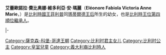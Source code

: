 {{多個問題|
{{expand|time=2015-01-21T04:09:48+00:00}}
{{unreferenced|time=2015-01-21T04:09:48+00:00}}
}}
{{Infobox royalty|royal|consort
| name = 艾蕾歐諾拉
| title = 比利時公主(''HRH'' Princess Eléonore of Belgium)
| image = Eléonore de Belgique.jpg
| spouse = 
| house  = [[萨克森-科堡-哥达王朝|萨克森-科堡-哥达王朝]]
| othertitles  =
| religion  = 羅馬天主教
| father = [[菲利普_(比利时国王)|菲利普 (比利时国王)]]
| mother = [[玛蒂尔德_(比利時王后)|玛蒂尔德 (比利時王后)]]
| full name = 艾蕾歐諾拉·費比奥娜·維多利亞·安·瑪麗<br />Eléonore Fabiola Victoria Anne Marie
| birth_date= {{birth date and age|2008|4|16|}}
| birth_place = {{BEL}}[[布鲁塞尔|布鲁塞尔]][[安德萊赫特|安德萊赫特]]伊拉斯谟医院（详见{{link-fr|伊拉斯谟医院|Hôpital Erasme}}和{{link-nl|伊拉斯谟医院|Erasmusziekenhuis (Anderlecht)}}）
| date of death  = 
| place of death = 
}}
{{Belgian Royal Family}}
'''艾蕾歐諾拉·費比奥娜·維多利亞·安·瑪麗'''（'''Eléonore Fabiola Victoria Anne Marie'''，{{bd|2008年|4月16日|catIdx=E}}）是[[比利时君主列表|比利時國王]][[菲利普_(比利时国王)|菲利普]]同[[玛蒂尔德_(比利时王后)|瑪蒂爾德王后]]所生的幼女，也是[[比利时王位继承|比利時王位第四順位繼承人]]。

{{s-start}}
{{s-hou|[[萨克森-科堡-哥达王朝|萨克森-科堡-哥达王朝]]|2008年|4月16日}}
|-
{{s-other|line}}
{{s-bef|before=[[埃曼努爾王子_(比利時)|埃曼努爾王子]]<br>比利时王位第三顺位继承人}}
{{s-ttl|title=[[比利時王位继承|比利時王位继承]]顺序|years=第4位}}
{{s-aft|rows=2|after=[[阿斯特里德公主_(比利時)|阿斯特里德公主]]<br>比利时王位第五顺位继承人}}
{{end}}

{{DEFAULTSORT:Eleonore}}
[[Category:薩克森-科堡-哥達王朝|Category:薩克森-科堡-哥達王朝]]
[[Category:比利时君主女儿|Category:比利时君主女儿]]
[[Category:比利时公主|Category:比利时公主]]
[[Category:皇室兒童|Category:皇室兒童]]
[[Category:義大利裔比利時人|Category:義大利裔比利時人]]